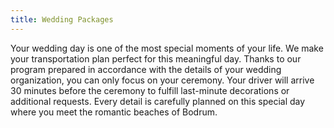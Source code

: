 ```yaml
---
title: Wedding Packages
---
```


Your wedding day is one of the most special moments of your life. We make your transportation plan perfect for this meaningful day. Thanks to our program prepared in accordance with the details of your wedding organization, you can only focus on your ceremony. Your driver will arrive 30 minutes before the ceremony to fulfill last-minute decorations or additional requests. Every detail is carefully planned on this special day where you meet the romantic beaches of Bodrum.
